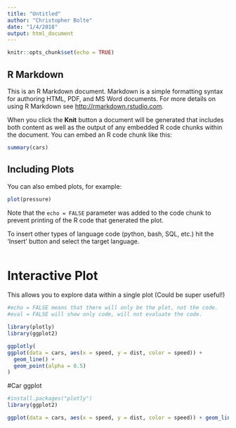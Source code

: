 ```yaml
---
title: "Untitled"
author: "Christopher Bolte"
date: "1/4/2018"
output: html_document
---
```


```r
knitr::opts_chunk$set(echo = TRUE)
```

## R Markdown

This is an R Markdown document. Markdown is a simple formatting syntax for authoring HTML, PDF, and MS Word documents. For more details on using R Markdown see <http://rmarkdown.rstudio.com>.

When you click the **Knit** button a document will be generated that includes both content as well as the output of any embedded R code chunks within the document. You can embed an R code chunk like this:

```r
summary(cars)
```

## Including Plots

You can also embed plots, for example:

```r
plot(pressure)
```

Note that the `echo = FALSE` parameter was added to the code chunk to prevent printing of the R code that generated the plot.


To insert other types of language code (python, bash, SQL, etc.) hit the 'Insert' button and select the target language.

```bash

```


# Interactive Plot

This allows you to explore data within a single plot (Could be super useful!)

```r
#echo = FALSE means that there will only be the plot, not the code.
#eval = FALSE will show only code, will not evaluate the code.

library(plotly)
library(ggplot2)

ggplotly(
ggplot(data = cars, aes(x = speed, y = dist, color = speed)) + 
  geom_line() + 
  geom_point(alpha = 0.5)
)


```


#Car ggplot
```r
#install.packages("plotly")
library(ggplot2)

ggplot(data = cars, aes(x = speed, y = dist, color = speed)) + geom_line() + geom_point(alpha = 0.5)

```

